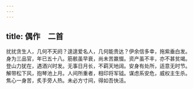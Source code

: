 ```yaml
---
---
---
```

title: 偶作　二首
---



扰扰贪生人，几何不天阏？遑遑爱名人，几何能贵达？伊余信多幸，拖紫垂白发。身为三品官，年已五十八。筋骸虽早衰，尚未苦羸惙。资产虽不丰，亦不甚贫竭。登山力犹在，遇酒兴时发。无事日月长，不羁天地阔。安身有处所，适意无时节。解带松下风，抱琴池上月。人间所重者，相印将军钺。谋虑系安危，威权主生杀。焦心一身苦，炙手旁人热。未必方寸间，得如吾快活。